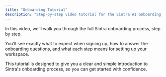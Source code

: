 ```yaml
---
title: "Onboarding Tutorial"
description: "Step-by-step video tutorial for the Sintra AI onboarding process."
--- 
```


In this video, we’ll walk you through the full Sintra onboarding process, step by step. 

You’ll see exactly what to expect when signing up, how to answer the onboarding questions, and what each step means for setting up your workspace. 

This tutorial is designed to give you a clear and simple introduction to Sintra's onboarding process, so you can get started with confidence.